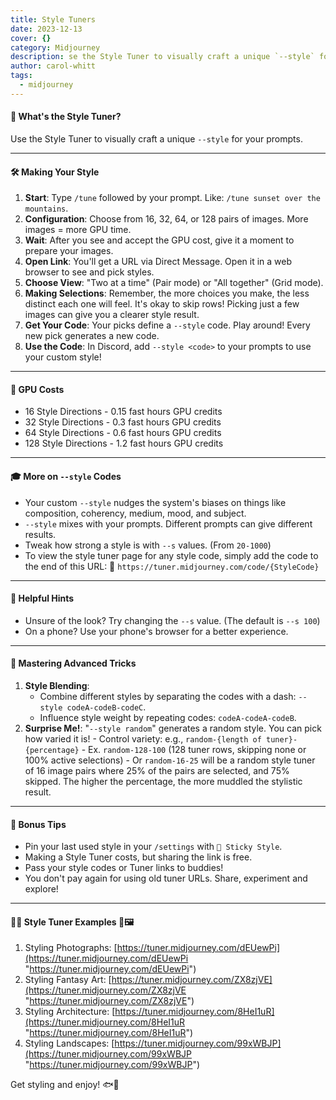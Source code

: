 ```yaml
---
title: Style Tuners
date: 2023-12-13
cover: {}
category: Midjourney
description: se the Style Tuner to visually craft a unique `--style` for your prompts.
author: carol-whitt
tags:
  - midjourney
---
```



#### 🎨 **What's the Style Tuner?**

Use the Style Tuner to visually craft a unique `--style` for your prompts.

---

#### 🛠 **Making Your Style**

1. **Start**: Type `/tune` followed by your prompt. Like: `/tune sunset over the mountains`.
2. **Configuration**: Choose from 16, 32, 64, or 128 pairs of images. More images = more GPU time.
3. **Wait**: After you see and accept the GPU cost, give it a moment to prepare your images.
4. **Open Link**: You'll get a URL via Direct Message. Open it in a web browser to see and pick styles.
5. **Choose View**: "Two at a time" (Pair mode) or "All together" (Grid mode).
6. **Making Selections**: Remember, the more choices you make, the less distinct each one will feel. It's okay to skip rows! Picking just a few images can give you a clearer style result.
7. **Get Your Code**: Your picks define a `--style` code. Play around! Every new pick generates a new code. 
8. **Use the Code**: In Discord, add `--style <code>` to your prompts to use your custom style!

---
#### 💸 GPU Costs
- 16 Style Directions - 0.15 fast hours GPU credits
- 32 Style Directions - 0.3 fast hours GPU credits
- 64 Style Directions - 0.6 fast hours GPU credits
- 128 Style Directions - 1.2 fast hours GPU credits

---
#### 🎓 **More on `--style` Codes**

- Your custom `--style` nudges the system's biases on things like composition, coherency, medium, mood, and subject.
- `--style` mixes with your prompts. Different prompts can give different results.
- Tweak how strong a style is with `--s` values. (From `20-1000`)
- To view the style tuner page for any style code, simply add the code to the end of this URL: 🔗 `https://tuner.midjourney.com/code/{StyleCode}`

---

#### 🌟 **Helpful Hints**

- Unsure of the look? Try changing the `--s` value. (The default is `--s 100`)
- On a phone? Use your phone's browser for a better experience.

---

#### 🚀 **Mastering Advanced Tricks**

1. **Style Blending**:
    - Combine different styles by separating the codes with a dash: `--style codeA-codeB-codeC`.
    - Influence style weight by repeating codes: `codeA-codeA-codeB`.
2. **Surprise Me!**: "`--style random`" generates a random style. You can pick how varied it is!
		- Control variety: e.g., `random-{length of tuner}-{percentage}`
	    - Ex. `random-128-100` (128 tuner rows, skipping none or 100% active selections)
	    - Or `random-16-25` will be a random style tuner of 16 image pairs where 25% of the pairs are selected, and 75% skipped. The higher the percentage, the more muddled the stylistic result.
---

#### 🎁 **Bonus Tips**

- Pin your last used style in your `/settings` with `📌 Sticky Style`.
- Making a Style Tuner costs, but sharing the link is free.
- Pass your style codes or Tuner links to buddies!
- You don't pay again for using old tuner URLs. Share, experiment and explore!

---
#### 🎨✨ Style Tuner Examples 🌟🖼
1. Styling Photographs: [https://tuner.midjourney.com/dEUewPi](https://tuner.midjourney.com/dEUewPi "https://tuner.midjourney.com/dEUewPi")
2. Styling Fantasy Art: [https://tuner.midjourney.com/ZX8zjVE](https://tuner.midjourney.com/ZX8zjVE "https://tuner.midjourney.com/ZX8zjVE")
3. Styling Architecture: [https://tuner.midjourney.com/8HeI1uR](https://tuner.midjourney.com/8HeI1uR "https://tuner.midjourney.com/8HeI1uR")
4. Styling Landscapes: [https://tuner.midjourney.com/99xWBJP](https://tuner.midjourney.com/99xWBJP "https://tuner.midjourney.com/99xWBJP")


Get styling and enjoy! 🐟🎉
